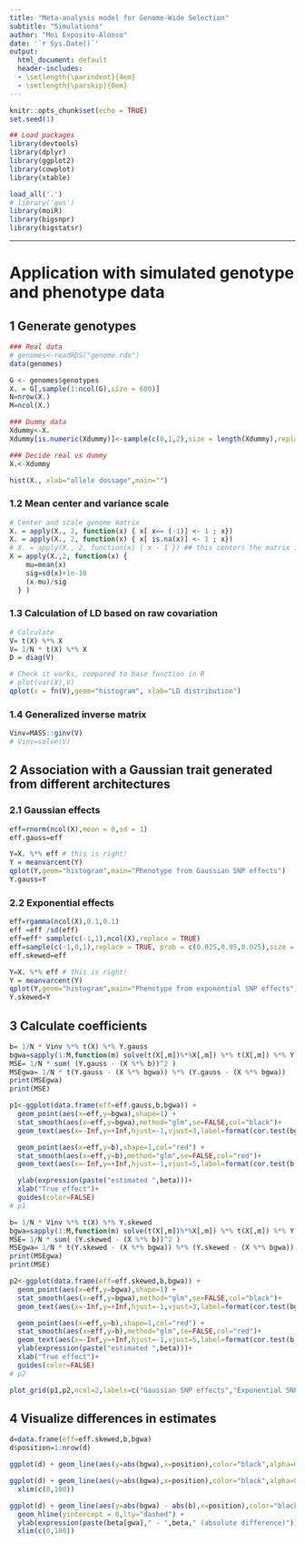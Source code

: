 ```yaml
---
title: "Meta-analysis model for Genome-Wide Selection"
subtitle: "Simulations"
author: "Moi Exposito-Alonso"
date: '`r Sys.Date()`'
output:
  html_document: default
  header-includes:
  - \setlength{\parindent}{4em}
  - \setlength{\parskip}{0em}
---
```


```r
knitr::opts_chunk$set(echo = TRUE)
set.seed(1)
```


```r
## Load packages
library(devtools)
library(dplyr)
library(ggplot2)
library(cowplot)
library(xtable)

load_all('.')
# library('gws')
library(moiR)
library(bigsnpr)
library(bigstatsr)

```

*****
# Application with simulated genotype and phenotype data

## 1 Generate genotypes 
```r
### Real data
# genomes<-readRDS("genome.rda")
data(genomes)

G <- genomes$genotypes
X. = G[,sample(1:ncol(G),size = 600)]
N=nrow(X.)
M=ncol(X.)

### Dummy data
Xdummy<-X.
Xdummy[is.numeric(Xdummy)]<-sample(c(0,1,2),size = length(Xdummy),replace = TRUE)

### Decide real vs dummy
X.<-Xdummy

```


```r
hist(X., xlab="allele dossage",main="")

```

### 1.2 Mean center and variance scale
```r
# Center and scale genome matrix
X. = apply(X., 2, function(x) { x[ x== (-1)] <- 1 ; x})
X. = apply(X., 2, function(x) { x[ is.na(x)] <- 1 ; x})
# X. = apply(X., 2, function(x) { x - 1 }) ## this centers the matrix in 0
X = apply(X.,2, function(x) {
    mu=mean(x)
    sig=sd(x)+1e-10
    (x-mu)/sig
  } )

```

### 1.3 Calculation of LD based on raw covariation
```r
# Calculate
V= t(X) %*% X
V= 1/N * t(X) %*% X
D = diag(V)

# Check it works, compared to base function in R
# plot(var(X),V)
qplot(x = fn(V),geom="histogram", xlab="LD distribution")
```

### 1.4 Generalized inverse matrix
```r
Vinv=MASS::ginv(V)
# Vinv=solve(V)
```

## 2 Association with a Gaussian trait generated from different architectures
### 2.1 Gaussian effects
```r
eff=rnorm(ncol(X),mean = 0,sd = 1)
eff.gauss=eff

Y=X. %*% eff # this is right!
Y = meanvarcent(Y)
qplot(Y,geom="histogram",main="Phenotype from Gaussian SNP effects")
Y.gauss=Y
```

### 2.2 Exponential effects
```r
eff=rgamma(ncol(X),0.1,0.1)
eff =eff /sd(eff)
eff=eff* sample(c(-1,1),ncol(X),replace = TRUE)
eff=sample(c(-1,0,1),replace = TRUE, prob = c(0.025,0.95,0.025),size = ncol(X))
eff.skewed=eff

Y=X. %*% eff # this is right!
Y = meanvarcent(Y)
qplot(Y,geom="histogram",main="Phenotype from exponential SNP effects")
Y.skewed=Y
```

## 3 Calculate coefficients
```r
b= 1/N * Vinv %*% t(X) %*% Y.gauss 
bgwa=sapply(1:M,function(m) solve(t(X[,m])%*%X[,m]) %*% t(X[,m]) %*% Y.gauss)
MSE= 1/N * sum( (Y.gauss - (X %*% b))^2 )
MSEgwa= 1/N * t(Y.gauss - (X %*% bgwa)) %*% (Y.gauss - (X %*% bgwa))
print(MSEgwa)
print(MSE)

p1<-ggplot(data.frame(eff=eff.gauss,b,bgwa)) +
  geom_point(aes(x=eff,y=bgwa),shape=1) +
  stat_smooth(aes(x=eff,y=bgwa),method="glm",se=FALSE,col="black")+
  geom_text(aes(x=-Inf,y=+Inf,hjust=-1,vjust=3,label=format(cor.test(bgwa,eff)$estimate,digits=3)))+

  geom_point(aes(x=eff,y=b),shape=1,col="red") +
  stat_smooth(aes(x=eff,y=b),method="glm",se=FALSE,col="red")+
  geom_text(aes(x=-Inf,y=+Inf,hjust=-1,vjust=5,label=format(cor.test(b,eff)$estimate,digits=3),color="red"))+

  ylab(expression(paste("estimated ",beta)))+
  xlab("True effect")+
  guides(color=FALSE)
# p1

b= 1/N * Vinv %*% t(X) %*% Y.skewed
bgwa=sapply(1:M,function(m) solve(t(X[,m])%*%X[,m]) %*% t(X[,m]) %*% Y.skewed)
MSE= 1/N * sum( (Y.skewed - (X %*% b))^2 )
MSEgwa= 1/N * t(Y.skewed - (X %*% bgwa)) %*% (Y.skewed - (X %*% bgwa))
print(MSEgwa)
print(MSE)

p2<-ggplot(data.frame(eff=eff.skewed,b,bgwa)) +
  geom_point(aes(x=eff,y=bgwa),shape=1) +
  stat_smooth(aes(x=eff,y=bgwa),method="glm",se=FALSE,col="black")+
  geom_text(aes(x=-Inf,y=+Inf,hjust=-1,vjust=3,label=format(cor.test(bgwa,eff)$estimate,digits=3)))+

  geom_point(aes(x=eff,y=b),shape=1,col="red") +
  stat_smooth(aes(x=eff,y=b),method="glm",se=FALSE,col="red")+
  geom_text(aes(x=-Inf,y=+Inf,hjust=-1,vjust=5,label=format(cor.test(b,eff)$estimate,digits=3),color="red"))+
  ylab(expression(paste("estimated ",beta)))+
  xlab("True effect")+
  guides(color=FALSE)
# p2

plot_grid(p1,p2,ncol=2,labels=c("Gaussian SNP effects","Exponential SNP effects"))

```

## 4 Visualize differences in \beta estimates

```r

d=data.frame(eff=eff.skewed,b,bgwa)
d$position=1:nrow(d)

ggplot(d) + geom_line(aes(y=abs(bgwa),x=position),color="black",alpha=0.5) + geom_line(aes(y=abs(b),x=position),color="red",alpha=0.5) +  ylab(expression(paste("Absolute ",beta)))

ggplot(d) + geom_line(aes(y=abs(bgwa),x=position),color="black",alpha=0.5) + geom_line(aes(y=abs(b),x=position),color="red",alpha=0.5) +  ylab(expression(paste("Absolute ",beta))) +
  xlim(c(0,100))

ggplot(d) + geom_line(aes(y=abs(bgwa) - abs(b),x=position),color="black",alpha=0.5)+ 
  geom_hline(yintercept = 0,lty="dashed") + 
  ylab(expression(paste(beta[gwa]," - ",beta," (absolute difference)"))) +
  xlim(c(0,100))

```

